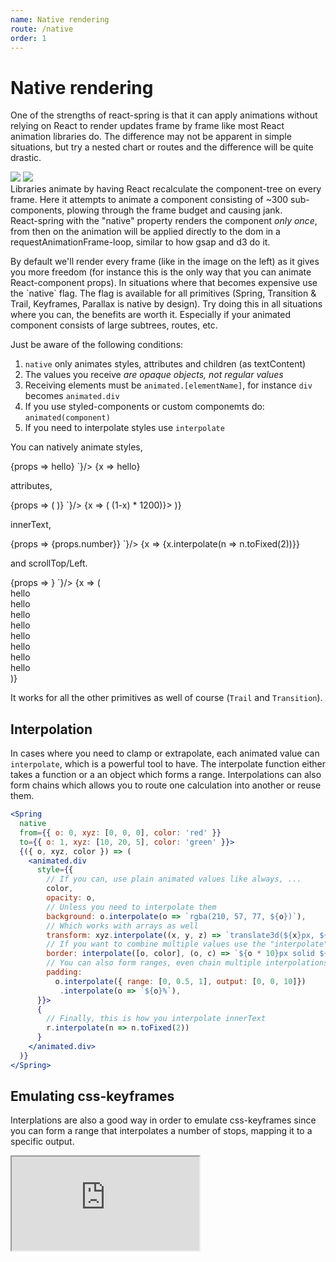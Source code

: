 ```yaml
---
name: Native rendering
route: /native
order: 1
---
```



# Native rendering


<p>
  One of the strengths of react-spring is that it can <span className="highlight">apply animations without relying on React</span> to render updates frame by frame like most React animation libraries do. The difference may not be apparent in simple situations, but try a nested chart or routes and the difference will be quite drastic.
</p>

<div style={{ display: 'grid', gridTemplateColumns: '1fr 1fr', gridTemplateRows: '1fr auto', gridGap: 20, fontSize: '0.8em', marginBottom: 40, marginTop: 40 }}>
  <img src={require('../assets/without-native.jpeg')} style={{ width: '100%' }} />
  <img src={require('../assets/with-native.jpeg')} style={{ width: '100%' }} />
  <div>Libraries animate by having React recalculate the component-tree on every frame. Here it attempts to animate a component consisting of ~300 sub-components, plowing through the frame budget and causing jank.</div>
  <div>React-spring with the "native" property renders the component <i>only once</i>, from then on the animation will be applied directly to the dom in a requestAnimationFrame-loop, similar to how gsap and d3 do it.</div>
</div>

<p>
  By default we'll render every frame (like in the image on the left) as it gives you more freedom (for instance this is the only way that you can animate React-component props). In situations where that becomes expensive use the `native` flag. The flag is available for all primitives (Spring, Transition & Trail, Keyframes, Parallax is native by design). <span className="highlight">Try doing this in all situations where you can</span>, the benefits are worth it. Especially if your animated component consists of large subtrees, routes, etc.
</p>

Just be aware of the following conditions:

1.  `native` only animates styles, attributes and children (as textContent)
2.  The values you receive _are opaque objects, not regular values_
3.  Receiving elements must be `animated.[elementName]`, for instance `div` becomes `animated.div`
4.  If you use styled-components or custom componemts do: `animated(component)`
5.  If you need to interpolate styles use `interpolate`

<RewindSpringProvider>
  <p>
    You can natively animate <span className="highlight">styles</span>,
  </p>

  <div className="code-table">
    <CodeMirror value={`<Spring
  native
  from={{ opacity: 0 }}
  to={{ opacity: 1 }}>
  {props =>
    <animated.div style={props}>hello</animated.div>}
</Spring>`}/>
    <RewindSpring>
      {x => <animated.div style={{ opacity: x }}>hello</animated.div>}
    </RewindSpring>
  </div>

  <p>
    <span className="highlight">attributes</span>, 
  </p>

  <div className="code-table">
    <CodeMirror value={`<Spring
  native
  from={{ x: 100 }}
  to={{ x: 0 }}>
  {props => (
    <animated.svg strokeDashoffset={props.x}>
      <path d="..." />
    </animated.svg>
  )}
</Spring>`}/>
    <RewindSpring>
      {x => (
        <animated.svg
          style={{ width: 120, height: 120, opacity: x.interpolate({ range: [0,0.05,1], output: [0,1,1] }) }}
          viewBox="-10 -10 404 404"
          strokeWidth="10"
          fill="white"
          stroke="#b7b7b7"
          strokeLinecap="round"
          strokeLinejoin="round"
          strokeDasharray={1200} strokeDashoffset={x.interpolate(x => (1-x) * 1200)}>
          <path d="m7.015625 243.40625c2.015625 7.554688 4.640625 15.105469 8.039063 23.136719 1 2.335937 2.082031 4.664062 3.34375 7.402343l.847656 1.765626c.824218 1.722656 1.65625 3.464843 2.539062 5.167968.894532 1.746094 1.847656 3.449219 2.824219 5.167969l1.046875 1.875c17.183594 29.839844 42.222656 54.582031 72.65625 71.6875l.800781.429687c1.710938.929688 3.429688 1.855469 5.214844 2.785157l6.359375 3.105469c1.199219.597656 2.425781 1.183593 2.921875 1.359374 2.015625.917969 4.132813 1.832032 6.085937 2.597657 4.898438 1.976562 9.945313 3.800781 15 5.433593l.976563.296876c2.335937.703124 4.632813 1.382812 6.976563 1.949218 1.296874.363282 2.65625.691406 4.175781 1.042969 2.265625.589844 4.632812 1.167969 6.175781 1.414063 2.535156.5625 5.070312 1.03125 7.089844 1.328124 2 .359376 4.09375.648438 5.628906.832032.800781.136718 1.59375.25 2.441406.320312 1.832032.289063 3.601563.472656 5.414063.648438 2.816406.253906 5.625.433594 8.503906.601562 3.25.15625 6.585937.246094 9.921875.246094s6.671875-.089844 9.984375-.273438c2.816406-.167968 5.625-.335937 8.496094-.597656 1.757812-.167968 3.511719-.34375 5.328125-.640625.792968-.054687 1.449218-.152343 1.910156-.230469 2.097656-.273437 4.183594-.554687 5.664062-.832031 2.539063-.378906 5.074219-.851562 6.890626-1.273437 2.261718-.390625 4.628906-.96875 7.160156-1.617188 1.292968-.304687 2.628906-.625 3.917968-.984375 2.351563-.566406 4.679688-1.261719 7.710938-2.175781 5.21875-1.589844 10.425781-3.472656 15.097656-5.445312 2.105469-.824219 4.214844-1.738282 5.511719-2.355469 1.214844-.484375 2.441406-1.070313 3.0625-1.398438l7.167969-3.496093c1.707031-.886719 3.355468-1.785157 4.992187-2.671876l1.035157-.558593c30.191406-16.976563 55.230468-41.722657 72.535156-71.769531l.925781-1.664063c.96875-1.71875 1.921875-3.414063 2.824219-5.167969.882812-1.695312 1.722656-3.441406 2.539062-5.167968l1.039063-2.167969c1.078125-2.335938 2.160156-4.664063 3.183593-7.0625 3.367188-7.96875 5.992188-15.511719 8.015626-23.121094.671874-2.535156 1.351562-5.167969 1.9375-7.664063 3.367187-14.152343 5.070312-28.847656 5.070312-43.664062 0-105.871094-86.136719-192-192-192s-192 86.128906-192 192c0 14.816406 1.703125 29.511719 5.0625 43.65625.59375 2.535156 1.273438 5.160156 1.953125 7.75zm184.984375-211.40625c88.222656 0 160 71.777344 160 160 0 12.328125-1.414062 24.542969-4.214844 36.34375-.527344 2.257812-1.136718 4.59375-1.722656 6.808594-1.621094 6.105468-3.773438 12.261718-6.519531 18.785156-.878907 2.046875-1.832031 4.09375-2.734375 6.046875l-.914063 1.902344c-.6875 1.425781-1.375 2.875-2.101562 4.28125-.738281 1.417969-1.503907 2.800781-2.296875 4.191406l-.878906 1.578125c-14.3125 24.855469-35.183594 45.476562-60.144532 59.503906l-.808594.4375c-1.574218.847656-3.160156 1.707032-4.800781 2.5625l-5.863281 2.847656c-.390625.191407-.777344.40625-1.871094.871094-1.503906.679688-3.074218 1.367188-5.015625 2.136719-4.042969 1.703125-8.203125 3.207031-13.035156 4.679687-1.820313.542969-3.589844 1.09375-5.429687 1.519532l-.90625.238281c-.839844.25-1.726563.449219-2.582032.648437l-1.097656.257813c-1.40625.367187-2.878906.75-5.007812 1.136719-1.789063.398437-3.566407.726562-5.878907 1.078125-1.480469.273437-3.03125.464843-4.566406.664062l-2.394531.296875c-1.292969.238282-2.527344.335938-3.710938.449219-2.472656.222656-4.9375.375-7.34375.511719-5.34375.292968-11.03125.292968-16.25 0-2.46875-.144532-4.933594-.296875-7.351562-.511719-1.230469-.121094-2.46875-.21875-3.765625-.457031l-2.136719-.257813-.257812-.03125c-1.535157-.199219-3.09375-.390625-5.09375-.75-1.792969-.265625-3.570313-.601562-6.082032-1.136719-1.40625-.25-2.878906-.625-4.285156-1l-1.097656-.257812c-.855469-.199219-1.742188-.398438-2.582032-.648438l-.90625-.238281c-1.832031-.425781-3.609374-.976562-5.839843-1.648437-4.351563-1.398438-8.632813-2.953125-12.992188-4.703125-1.566406-.617188-3.144531-1.304688-5.351562-2.289063-.390625-.160156-.777344-.367187-1.742188-.839844l-5.289062-2.574218c-1.640625-.847656-3.214844-1.707032-4.800781-2.5625l-.566407-.3125c-25.183593-14.160156-46.066406-34.78125-60.257812-59.421875l-1-1.792969c-.792969-1.390625-1.558594-2.777344-2.296875-4.191406-.726563-1.410156-1.414063-2.847656-2.101563-4.28125l-.867187-1.808594c-.941406-2.046875-1.894532-4.09375-2.75-6.078125-2.785156-6.585937-4.929688-12.746094-6.542969-18.800781-.59375-2.261719-1.191406-4.597656-1.738281-6.902344-2.800782-11.738281-4.214844-23.953125-4.214844-36.28125 0-88.222656 71.777344-160 160-160zm0 0"/>
          <path d="m192 320c61.761719 0 112-50.238281 112-112v-16h-224v16c0 61.761719 50.238281 112 112 112zm78.390625-96c-7.429687 36.472656-39.757813 64-78.390625 64s-70.960938-27.527344-78.390625-64zm0 0"/>
          <path d="m120 168h32v-24h24v-32h-24v-24h-32v24h-24v32h24zm0 0"/>
          <path d="m232 168h32v-24h24v-32h-24v-24h-32v24h-24v32h24zm0 0"/>
        </animated.svg>
      )}
    </RewindSpring>
  </div>

  <p>
    <span className="highlight">innerText</span>,
  </p>

  <div className="code-table">
    <CodeMirror value={`<Spring
  native
  from={{ number: 0 }}
  to={{ number: 1 }}>
  {props =>
    <animated.div>{props.number}</animated.div>}
</Spring>`}/>
    <RewindSpring>
      {x => <animated.div style={{ fontFamily: 'monospace' }}>{x.interpolate(n => n.toFixed(2))}</animated.div>}
    </RewindSpring>
  </div>

  <p>
    and <span className="highlight">scrollTop/Left</span>.
  </p>

  <div className="code-table">
    <CodeMirror value={`<Spring
  native
  from={{ scroll: 0 }}
  to={{ scroll: 250 }}>
  {props =>
    <animated.div scrollTop={props.scroll} />}
</Spring>`}/>    
    <RewindSpring>
      {x => (
        <animated.div style={{ position: 'relative', width: '100%', height: 160, overflow: 'auto', fontSize: '0.5em' }} scrollTop={x.interpolate({ output: [0, 250] })}>
          <div style={{ width: '100%', height: 50, textAlign: 'center' }}>hello</div>
          <div style={{ width: '100%', height: 50, textAlign: 'center' }}>hello</div>
          <div style={{ width: '100%', height: 50, textAlign: 'center' }}>hello</div>
          <div style={{ width: '100%', height: 50, textAlign: 'center' }}>hello</div>
          <div style={{ width: '100%', height: 50, textAlign: 'center' }}>hello</div>
          <div style={{ width: '100%', height: 50, textAlign: 'center' }}>hello</div>
          <div style={{ width: '100%', height: 50, textAlign: 'center' }}>hello</div>
          <div style={{ width: '100%', height: 50, textAlign: 'center' }}>hello</div>
        </animated.div>
      )}
    </RewindSpring>
  </div>

</RewindSpringProvider>

<p>
  It works for all the other primitives as well of course (<code>Trail</code> and <code>Transition</code>).
</p>

## Interpolation

In cases where you need to clamp or extrapolate, each animated value can `interpolate`, which is a powerful tool to have. The interpolate function either takes a function or a an object which forms a range. Interpolations can also form chains which allows you to route one calculation into another or reuse them.

```jsx
<Spring
  native
  from={{ o: 0, xyz: [0, 0, 0], color: 'red' }}
  to={{ o: 1, xyz: [10, 20, 5], color: 'green' }}>
  {({ o, xyz, color }) => (
    <animated.div
      style={{
        // If you can, use plain animated values like always, ...
        color,
        opacity: o,
        // Unless you need to interpolate them
        background: o.interpolate(o => `rgba(210, 57, 77, ${o})`),
        // Which works with arrays as well
        transform: xyz.interpolate((x, y, z) => `translate3d(${x}px, ${y}px, ${z}px)`),
        // If you want to combine multiple values use the "interpolate" helper
        border: interpolate([o, color], (o, c) => `${o * 10}px solid ${color}`)
        // You can also form ranges, even chain multiple interpolations ...
        padding:
          o.interpolate({ range: [0, 0.5, 1], output: [0, 0, 10]})
           .interpolate(o => `${o}%`),
      }}>
      {
        // Finally, this is how you interpolate innerText
        r.interpolate(n => n.toFixed(2))
      }
    </animated.div>
  )}
</Spring>
```

## Emulating css-keyframes

<p>
  Interplations are also a good way in order to emulate css-keyframes since you can form a range that interpolates a number of stops, mapping it to a specific output.
</p>

<iframe
  src="https://codesandbox.io/embed/8nnwo7k08j?fontsize=13&editorsize=60&hidenavigation=1&codemirror=1&module=%2Fsrc%2FDemo.js"
  style={{ width: '100%', height: 500, border: 0, borderRadius: 4, overflow: 'hidden' }}
  sandbox="allow-modals allow-forms allow-popups allow-scripts allow-same-origin" />

## Props

| Value            | default  | Description |
| ---------------- | -------- | ----------- |
| extrapolateLeft  | extend   | Left extrapolate. Can be: identity/clamp/extend
| extrapolateRight | extend   | Right extrapolate. Can be: identity/clamp/extend
| extrapolate      | extend   | Shortcut to set left and right-extrapolate
| range            | [0,1]    | Array of input ranges
| output           | undefined | Array of mapped output ranges
| map              | undefined | Value filter applied to input value